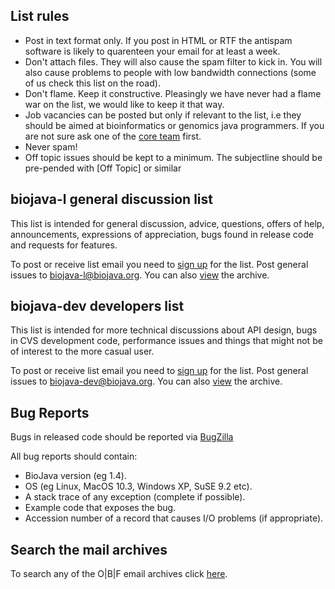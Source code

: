 == List rules ==
* Post in text format only. If you post in HTML or RTF the antispam software is likely to quarenteen your email for at least a week.
* Don't attach files. They will also cause the spam filter to kick in. You will also cause problems to people with low bandwidth connections (some of us check this list on the road).
* Don't flame. Keep it constructive. Pleasingly we have never had a flame war on the list, we would like to keep it that way.
* Job vacancies can be posted but only if relevant to the list, i.e they should be aimed at bioinformatics or genomics java programmers. If you are not sure ask one of the [[Core  Team|core team]] first.
* Never spam!
* Off topic issues should be kept to a minimum. The subjectline should be pre-pended with [Off Topic] or similar

== biojava-l general discussion list ==
This list is intended for general discussion, advice, questions, offers of help, announcements, expressions of appreciation, bugs found in release code and requests for features.

To post or receive list email you need to [http://www.biojava.org/mailman/listinfo/biojava-l sign up] for the list.
Post general issues to [mailto:biojava-l@biojava.org biojava-l@biojava.org].
You can also [http://www.biojava.org/pipermail/biojava-l view] the archive.


== biojava-dev developers list ==
This list is intended for more technical discussions about API design, bugs in CVS development code, performance issues and things that might not be of interest to the more casual user.

To post or receive list email you need to [http://www.biojava.org/mailman/listinfo/biojava-dev sign up] for the list.
Post general issues to [mailto:biojava-dev@biojava.org biojava-dev@biojava.org].
You can also [http://www.biojava.org/pipermail/biojava-dev view] the archive.

== Bug Reports ==
Bugs in released code should be reported via [http://bugzilla.open-bio.org/enter_bug.cgi?product=BioJava BugZilla]

All bug reports should contain:
* BioJava version (eg 1.4).
* OS (eg Linux, MacOS 10.3, Windows XP, SuSE 9.2 etc).
* A stack trace of any exception (complete if possible).
* Example code that exposes the bug.
* Accession number of a record that causes I/O problems (if appropriate).

== Search the mail archives ==
To search any of the O|B|F email archives click [http://search.open-bio.org/cgi-bin/mail-search.cgi here].